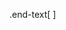 .end-text[
<p class="smaller">
<span class="small" style="line-height: 1.2;">Graphics from </span><img src="./assets/freepik.jpg" style="max-height:20px; vertical-align:middle;"><br>
`r paste0("Created: ",format(Sys.time(),format='%d-%b-%Y'))` • Roy Francis • <a href="https://www.scilifelab.se/">SciLifeLab</a> • <a href="https://nbis.se/">NBIS</a>
</p>
]

